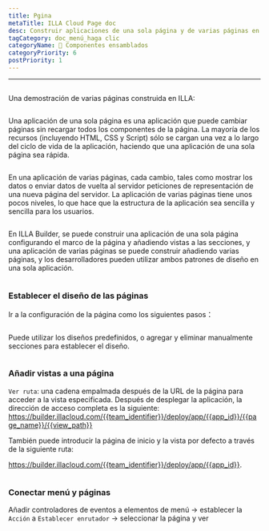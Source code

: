 ```yaml
---
title: Pgina
metaTitle: ILLA Cloud Page doc
desc: Construir aplicaciones de una sola página y de varias páginas en ILLA
tagCategory: doc_menú_haga clic
categoryName: 🧬 Componentes ensamblados
categoryPriority: 6
postPriority: 1
---
```


* * *

## <h2 hidden>Página</h2>

Una demostración de varias páginas construida en ILLA: 

<img src='https://cdn.illacloud.com/official-website/img/docs/assemble/page1.gif' alt="" />

Una aplicación de una sola página es una aplicación que puede cambiar páginas sin recargar todos los componentes de la página. La mayoría de los recursos (incluyendo HTML, CSS y Script) sólo se cargan una vez a lo largo del ciclo de vida de la aplicación, haciendo que una aplicación de una sola página sea rápida.

<img src='https://cdn.illacloud.com/official-website/img/docs/assemble/page2.png' alt="" />

En una aplicación de varias páginas, cada cambio, tales como mostrar los datos o enviar datos de vuelta al servidor peticiones de representación de una nueva página del servidor. La aplicación de varias páginas tiene unos pocos niveles, lo que hace que la estructura de la aplicación sea sencilla y sencilla para los usuarios.

<img src='https://cdn.illacloud.com/official-website/img/docs/assemble/page3.png' alt="" />

En ILLA Builder, se puede construir una aplicación de una sola página configurando el marco de la página y añadiendo vistas a las secciones, y una aplicación de varias páginas se puede construir añadiendo varias páginas, y los desarrolladores pueden utilizar ambos patrones de diseño en una sola aplicación.

<img src='https://cdn.illacloud.com/official-website/img/docs/assemble/page4.png' alt="" />

### Establecer el diseño de las páginas

Ir a la configuración de la página como los siguientes pasos：

<img src='https://cdn.illacloud.com/official-website/img/docs/assemble/page5.png' alt="" />

Puede utilizar los diseños predefinidos, o agregar y eliminar manualmente secciones para establecer el diseño. 

<img src='https://cdn.illacloud.com/official-website/img/docs/assemble/page6.gif' alt="" />

### Añadir vistas a una página

`Ver ruta`: una cadena empalmada después de la URL de la página para acceder a la vista especificada. Después de desplegar la aplicación, la dirección de acceso completa es la siguiente: https://builder.illacloud.com/{{team_identifier}}/deploy/app/{{app_id}}/{{page_name}}/{{view_path}}

También puede introducir la página de inicio y la vista por defecto a través de la siguiente ruta:

https://builder.illacloud.com/{{team_identifier}}/deploy/app/{{app_id}}. 

<img src='https://cdn.illacloud.com/official-website/img/docs/assemble/page7.png' alt="" />

### Conectar menú y páginas

Añadir controladores de eventos a elementos de menú → establecer la `Acción` a `Establecer enrutador` → seleccionar la página y ver

<img src='https://cdn.illacloud.com/official-website/img/docs/assemble/page8.gif' alt="" />
